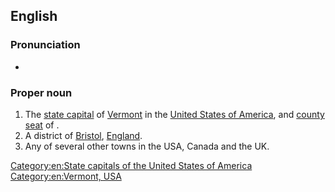==English==
{{wikipedia}}

===Pronunciation===
* {{homophones|Montpellier|lang=en}}

===Proper noun===
{{en-proper noun}}

# The [[state capital]] of [[Vermont]] in the [[United States of America]], and [[county seat]] of {{l|en|Washington County}}.
# A district of [[Bristol]], [[England]].
# Any of several other towns in the USA, Canada and the UK.

{{C|en|England}}
[[Category:en:State capitals of the United States of America]]
[[Category:en:Vermont, USA]]